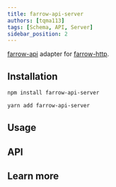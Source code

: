 ```yaml
---
title: farrow-api-server
authors: [tqma113]
tags: [Schema, API, Server]
sidebar_position: 2
---
```



[farrow-api](./02-farrow-api.mdx) adapter for [farrow-http](../pipeline/02-farrow-http.mdx).

## Installation

<Tabs groupId="package-tool">
<TabItem value="npm" label="npm">

```bash
npm install farrow-api-server
```

</TabItem>
<TabItem value="yarn" label="Yarn" default>

```bash
yarn add farrow-api-server
```

</TabItem>
</Tabs>

## Usage

## API

## Learn more
